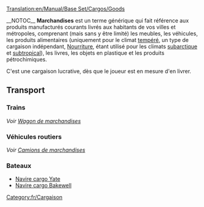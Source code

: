 [[Translation:en/Manual/Base Set/Cargos/Goods]]

{{fr/Cargaison|nom=Marchandises
|image=en/Goods.png
|produit=[[fr/Manual/Base Set/Industries/Usine|Usine]], [[fr/Raffinerie|Raffinerie]], [[fr/Manual/Base Set/Industries/Scierie|Scierie]], [[fr/Manual/Base Set/Industries/Imprimerie|Imprimerie]]
|accepté=[[fr/Manual/Ville|Ville]]
}}__NOTOC__
'''Marchandises''' est un terme générique qui fait référence aux produits manufacturés courants livrés aux habitants de vos villes et métropoles, comprenant (mais sans y être limité) les meubles, les véhicules, les produits alimentaires (uniquement pour le climat [[fr/Manual/Climat#tempere|tempéré]], un type de cargaison indépendant, [[fr/Manual/Base Set/Cargos/Nourriture|Nourriture]], étant utilisé pour les climats [[fr/Manual/Climat#subarctique|subarctique]] et [[fr/Manual/Climat#subtropical|subtropical]]), les livres, les objets en plastique et les produits pétrochimiques.

C'est une cargaison lucrative, dès que le joueur est en mesure d'en livrer.

==Transport==
===Trains===
''Voir [[fr/Manual/Base Set/Trains/Wagon de marchandises|Wagon de marchandises]]''

===Véhicules routiers===
''Voir [[fr/Manual/Base Set/Road Vehicles/Camion de marchandises|Camions de marchandises]]''

===Bateaux===
*[[fr/Navire cargo Yate|Navire cargo Yate]]
*[[fr/Navire cargo Bakewell|Navire cargo Bakewell]]

[[Category:fr/Cargaison]]